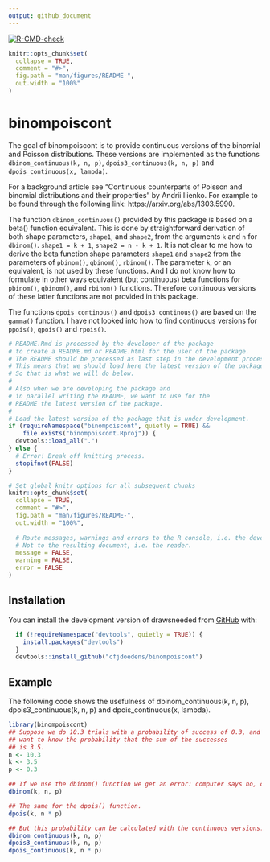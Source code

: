 ```yaml
---
output: github_document
---
```


<!-- README.md is generated from README.Rmd. Please edit that file -->
  <!-- badges: start -->
  [![R-CMD-check](https://github.com/cfjdoedens/binompoiscont/actions/workflows/R-CMD-check.yaml/badge.svg)](https://github.com/cfjdoedens/binompoiscont/actions/workflows/R-CMD-check.yaml)
  <!-- badges: end -->

```r
knitr::opts_chunk$set(
  collapse = TRUE,
  comment = "#>",
  fig.path = "man/figures/README-",
  out.width = "100%"
)
```

# binompoiscont

The goal of binompoiscont is to provide continuous versions of the binomial and 
Poisson distributions. These versions are implemented as the functions
`dbinom_continuous(k, n, p)`, `dpois3_continuous(k, n, p)`
and `dpois_continuous(x, lambda)`.

For a background article see 
"Continuous counterparts of Poisson and binomial distributions and their properties"
by Andrii Ilienko.
For example to be found through the following link: https://arxiv.org/abs/1303.5990.

The function `dbinom_continuous()` provided by this package is based on a
beta() function equivalent.
This is done by straightforward derivation of both shape parameters, `shape1`, and `shape2`,
from the arguments `k` and `n` for `dbinom()`. `shape1 = k + 1`, `shape2 = n - k + 1`.
It is not clear to me how to derive
the beta function shape parameters `shape1` and `shape2` from the parameters of
`pbinom()`, `qbinom()`, `rbinom()`.
The parameter `k`, or an equivalent, is not used by these functions.
And I do not know how to formulate in other ways equivalent
(but continuous) beta functions for `pbinom()`, `qbinom()`, and `rbinom()`
functions. Therefore continuous versions
of these latter functions are not provided in this package.

The functions `dpois_continous()` and `dpois3_continous()` are based
on the `gamma()` function. I have not looked into how to find continuous
versions for `ppois()`, `qpois()` and `rpois()`. 

```r
# README.Rmd is processed by the developer of the package 
# to create a README.md or README.html for the user of the package.
# The README should be processed as last step in the development process.
# This means that we should load here the latest version of the package.
# So that is what we will do below.
# 
# Also when we are developing the package and 
# in parallel writing the README, we want to use for the
# README the latest version of the package.
# 
# Load the latest version of the package that is under development.
if (requireNamespace("binompoiscont", quietly = TRUE) && 
    file.exists("binompoiscont.Rproj")) {
  devtools::load_all(".")
} else {
  # Error! Break off knitting process.
  stopifnot(FALSE)
}

# Set global knitr options for all subsequent chunks
knitr::opts_chunk$set(
  collapse = TRUE,
  comment = "#>",
  fig.path = "man/figures/README-",
  out.width = "100%",
  
  # Route messages, warnings and errors to the R console, i.e. the developer.
  # Not to the resulting document, i.e. the reader.
  message = FALSE, 
  warning = FALSE, 
  error = FALSE
)
```

## Installation

You can install the development version of drawsneeded from
[GitHub](https://github.com/) with:

```r
  if (!requireNamespace("devtools", quietly = TRUE)) {
    install.packages("devtools")
  }
  devtools::install_github("cfjdoedens/binompoiscont")
```


## Example

The following code shows the usefulness of dbinom_continuous(k, n, p), 
dpois3_continuous(k, n, p) and dpois_continuous(x, lambda).


```r
library(binompoiscont)
## Suppose we do 10.3 trials with a probability of success of 0.3, and we
## want to know the probability that the sum of the successes
## is 3.5.
n <- 10.3
k <- 3.5
p <- 0.3

## If we use the dbinom() function we get an error: computer says no, can't do this.
dbinom(k, n, p)

## The same for the dpois() function.
dpois(k, n * p)

## But this probability can be calculated with the continuous versions.
dbinom_continuous(k, n, p)
dpois3_continuous(k, n, p)
dpois_continuous(k, n * p)
```

